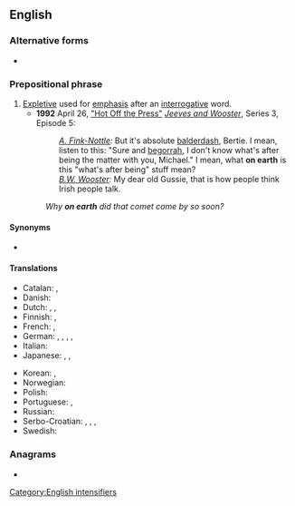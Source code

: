 {{also|on Earth}}
==English==

===Alternative forms===
* {{l|en|on Earth}}

===Prepositional phrase===
{{en-PP}}

# [[expletive|Expletive]] used for [[emphasis]] after an [[interrogative]] word.
#* '''1992''' April 26, [[w:List of Jeeves and Wooster episodes|"Hot Off the Press"]] [[w:Jeeves and Wooster|''Jeeves and Wooster'']], Series 3, Episode 5:
#*: ''[[w:Gussie Fink-Nottle|A. Fink-Nottle]]:'' But it's absolute [[balderdash]], Bertie. I mean, listen to this: "Sure and [[begorrah]], I don't know what's after being the matter with you, Michael." I mean, what '''on earth''' is this "what's after being" stuff mean?<br>''[[w:Bertie Wooster|B.W. Wooster]]:'' My dear old Gussie, that is how people think Irish people talk.
#: ''Why '''on earth''' did that comet come by so soon?''

====Synonyms====
* {{sense|intensifier}} {{seeSynonyms|en|the dickens}}

====Translations====
{{trans-top|expletive giving emphasis after interrogative word}}
* Catalan: {{t+|ca|dimonis}}, {{t+|ca|diables}}
* Danish: {{t|da|alverden|alt=i alverden}}
* Dutch: {{t|nl|in vredesnaam}}, {{t|nl|in hemelsnaam}}, {{t|nl|in godsnaam}}
* Finnish: {{t+|fi|ihme}}, {{t+|fi|kumma}}
* French: {{t+|fr|diable}}, {{t+|fr|donc}}
* German: {{t+|de|in Gottes Namen}}, {{t|de|in Herrgotts Namen}}, {{t|de|in aller Welt}}, {{t|de|um alles in der Welt}}, {{t|de|um Himmels willen}}
* Italian: {{t+|it|mai}}
* Japanese: {{t|ja|一体|tr=いったい; ittai}}, {{t|ja|自体|tr=じたい; jitai}}, {{t|ja|一体全体|tr=いったいぜんたい; ittaizentai}}
{{trans-mid}}
* Korean: {{t+|ko|도대체}}, {{t+|ko|대체}}
* Norwegian: {{t|no|i all verden}}
* Polish: {{t+|pl|na Boga}}
* Portuguese: {{t+|pt|diabos}}, {{t+|pt|raios}}
* Russian: {{t+|ru|вообще́}}
* Serbo-Croatian: {{t+|sh|zaboga}}, {{t|sh|pobogu}}, {{t|sh|kvragu}}, {{t+|sh|dovraga}}
* Swedish: {{t|sv|i hela världen}}
{{trans-bottom}}

===Anagrams===
* {{anagrams|en|a=aehnort|A. N. Other|A.N. Other|AN Other|another}}

[[Category:English intensifiers]]